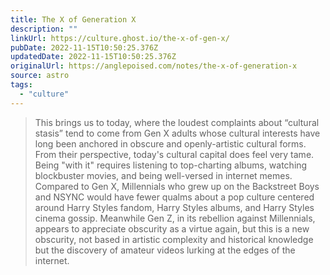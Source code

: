 ```yaml
---
title: The X of Generation X
description: ""
linkUrl: https://culture.ghost.io/the-x-of-gen-x/
pubDate: 2022-11-15T10:50:25.376Z
updatedDate: 2022-11-15T10:50:25.376Z
originalUrl: https://anglepoised.com/notes/the-x-of-generation-x
source: astro
tags:
  - "culture"
---
```


> This brings us to today, where the loudest complaints about “cultural stasis” tend to come from Gen X adults whose cultural interests have long been anchored in obscure and openly-artistic cultural forms. From their perspective, today's cultural capital does feel very tame. Being "with it" requires listening to top-charting albums, watching blockbuster movies, and being well-versed in internet memes. Compared to Gen X, Millennials who grew up on the Backstreet Boys and NSYNC would have fewer qualms about a pop culture centered around Harry Styles fandom, Harry Styles albums, and Harry Styles cinema gossip. Meanwhile Gen Z, in its rebellion against Millennials, appears to appreciate obscurity as a virtue again, but this is a new obscurity, not based in artistic complexity and historical knowledge but the discovery of amateur videos lurking at the edges of the internet.
